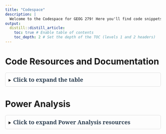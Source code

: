 ```yaml
---
title: "Codespace"
description: |
  Welcome to the Codespace for GEOG 279! Here you'll find code snippets, resources, and examples to help you with the course assignments.
output: 
  distill::distill_article:
    toc: true # Enable table of contents
    toc_depth: 2 # Set the depth of the TOC (levels 1 and 2 headers)
---
```


# Code Resources and Documentation

<details style="border: 1px solid #ddd; padding: 10px; border-radius: 5px;">
<summary><strong><span style="font-family: 'serif'; font-size: 18px; color: #2c3e50;">Click to expand the table</span></strong></summary>

<div style="padding: 15px; font-family: 'serif'; font-size: 16px; color: #34495e;">
  
| **Topic**                          | **Description**                               | **Link**                                                                        |
|------------------------------------|-----------------------------------------------|---------------------------------------------------------------------------------|
| **Data Analysis in Python (Pandas)** | Pandas official tutorials and documentation   | [Pandas Documentation](https://pandas.pydata.org/pandas-docs/stable/getting_started/intro_tutorials/index.html) |
|                                    | Pandas for Data Analysis (Kaggle)             | [Kaggle Pandas Tutorial](https://www.kaggle.com/learn/pandas)                   |
|                                    | Data manipulation in Google Colab             | [Pandas Example Notebook](https://colab.research.google.com/github/jakevdp/PythonDataScienceHandbook/blob/master/notebooks/03.01-Introducing-Pandas-Objects.ipynb) |
| **Data Visualization**             | Matplotlib Pyplot Tutorial                    | [Matplotlib Pyplot Tutorial](https://matplotlib.org/stable/tutorials/introductory/pyplot.html) |
|                                    | Seaborn Visualization Library                 | [Seaborn Tutorial](https://seaborn.pydata.org/tutorial.html)                    |
|                                    | Visualization examples in Google Colab        | [Visualization Example Notebook](https://colab.research.google.com/github/walkerke/geog30323/blob/master/08-data-visualization.ipynb) |
| **Geospatial Analysis**            | Geopandas Introduction and Documentation      | [Geopandas Documentation](https://geopandas.org/en/stable/getting_started/introduction.html) |
|                                    | Spatial Operations with Geopandas             | [Geospatial Operations Notebook](https://geopandas.org/en/stable/gallery/plotting_basemap_background.html) |
|                                    | Interactive Mapping with Folium               | [Folium Mapping Tutorial](https://python-visualization.github.io/folium/quickstart.html) |
|                                    | Folium Example                                | [Folium Example](https://python-visualization.github.io/folium/latest/getting_started.html) |
| **Remote Sensing**                 | Raster Data Analysis with Rasterio            | [Rasterio Documentation](https://rasterio.readthedocs.io/en/latest/quickstart.html) |
| **Machine Learning**               | Introduction to Scikit-Learn                  | [Scikit-Learn User Guide](https://scikit-learn.org/stable/user_guide.html)      |
|                                    | Scikit-Learn Example Notebooks                | [Scikit-Learn Example Notebooks](https://scikit-learn.org/stable/auto_examples/index.html) |
| **R Programming**                  | R for Data Science Book                      | [R for Data Science](https://r4ds.had.co.nz/)                                   
|                                    | Applied Causal Analysis with R (Book)         | [Applied Causal Analysis](https://bookdown.org/paul/applied-causal-analysis/)   |
|                                    | Data Visualization with ggplot2               | [ggplot2 Documentation](https://ggplot2.tidyverse.org/)                         |
|                                    | Spatial Data Analysis with the sf Package     | [sf Package Tutorial](https://r-spatial.github.io/sf/articles/sf1.html)         |
|                                    | R Markdown Tutorial                          | [R Markdown Guide](https://rmarkdown.rstudio.com/lesson-1.html)                |
| **GitHub Resources**               | GitHub Guides and Documentation              | [GitHub Docs](https://docs.github.com/en)                                       |                                    
|                                    | Creating a Repository                        | [GitHub Repo Creation](https://docs.github.com/en/get-started/quickstart/create-a-repo) |
| **Google Colab Resources**         | Introduction to Google Colab                  | [Google Colab Intro](https://colab.research.google.com/notebooks/intro.ipynb)   |       
|                                    | Connecting to Google Drive                   | [Accessing Google Drive in Colab](https://colab.research.google.com/notebooks/io.ipynb) |

</div>
</details>

# Power Analysis

<details style="border: 1px solid #ddd; padding: 10px; border-radius: 5px;">
<summary><strong><span style="font-family: 'serif'; font-size: 18px; color: #2c3e50;">Click to expand Power Analysis resources</span></strong></summary>

<div style="padding: 15px; font-family: 'serif'; font-size: 16px; color: #34495e;">
  
  In this section, you will find resources for conducting power analysis with spatial correlation.
  
  <p>Click the badge below to open the notebook in Google Colab and explore the example on power analysis with spatial correlation.</p>
  [![Open In Colab](https://colab.research.google.com/assets/colab-badge.svg)](https://colab.research.google.com/drive/14XEEpZW75Rc3JfimJkpxNGN0gKFJkoBW?usp=sharing)
  
  

   <h3> Additional Power Analysis Resources</h3>

  - [Power Calculations (J-PAL)](https://www.povertyactionlab.org/resource/power-calculations)
  - [Optimal Design with Empirical Information (OD) by William T. Grant Foundation](https://wtgrantfoundation.org/optimal-design-with-empirical-information-od)

</div>
</details>